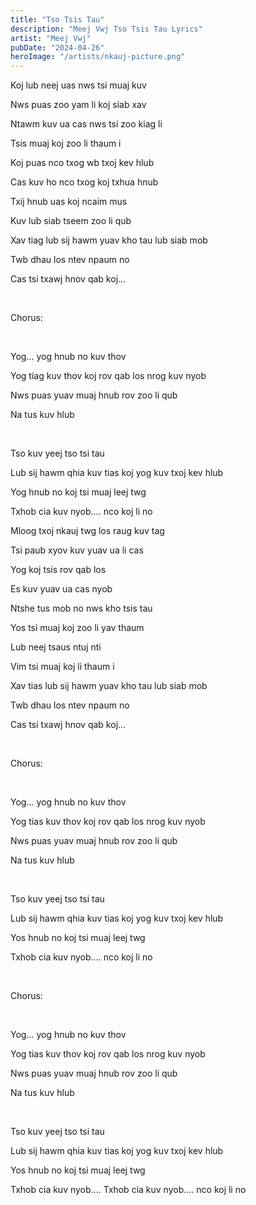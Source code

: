 ```yaml
---
title: "Tso Tsis Tau"
description: "Meej Vwj Tso Tsis Tau Lyrics"
artist: "Meej Vwj"
pubDate: "2024-04-26"
heroImage: "/artists/nkauj-picture.png"
---
```


Koj lub neej uas nws tsi muaj kuv

Nws puas zoo yam li koj siab xav

Ntawm kuv ua cas nws tsi zoo kiag li

Tsis muaj koj zoo li thaum i

Koj puas nco txog wb txoj kev hlub

Cas kuv ho nco txog koj txhua hnub

Txij hnub uas koj ncaim mus

Kuv lub siab tseem zoo li qub

Xav tiag lub sij hawm yuav kho tau lub siab mob

Twb dhau los ntev npaum no

Cas tsi txawj hnov qab koj...

<br />

Chorus:

<br />

Yog... yog hnub no kuv thov

Yog tiag kuv thov koj rov qab los nrog kuv nyob

Nws puas yuav muaj hnub rov zoo li qub

Na tus kuv hlub

<br />

Tso kuv yeej tso tsi tau

Lub sij hawm qhia kuv tias koj yog kuv txoj kev hlub

Yog hnub no koj tsi muaj leej twg

Txhob cia kuv nyob.... nco koj li no

Mloog txoj nkauj twg los raug kuv tag

Tsi paub xyov kuv yuav ua li cas

Yog koj tsis rov qab los

Es kuv yuav ua cas nyob

Ntshe tus mob no nws kho tsis tau

Yos tsi muaj koj zoo li yav thaum

Lub neej tsaus ntuj nti

Vim tsi muaj koj li thaum i

Xav tias lub sij hawm yuav kho tau lub siab mob

Twb dhau los ntev npaum no

Cas tsi txawj hnov qab koj...

<br />

Chorus:

<br />

Yog... yog hnub no kuv thov

Yog tias kuv thov koj rov qab los nrog kuv nyob

Nws puas yuav muaj hnub rov zoo li qub

Na tus kuv hlub

<br />

Tso kuv yeej tso tsi tau

Lub sij hawm qhia kuv tias koj yog kuv txoj kev hlub

Yos hnub no koj tsi muaj leej twg

Txhob cia kuv nyob.... nco koj li no

<br />

Chorus:

<br />

Yog... yog hnub no kuv thov

Yog tias kuv thov koj rov qab los nrog kuv nyob

Nws puas yuav muaj hnub rov zoo li qub

Na tus kuv hlub

<br />

Tso kuv yeej tso tsi tau

Lub sij hawm qhia kuv tias koj yog kuv txoj kev hlub

Yos hnub no koj tsi muaj leej twg

Txhob cia kuv nyob.... Txhob cia kuv nyob.... nco koj li no
